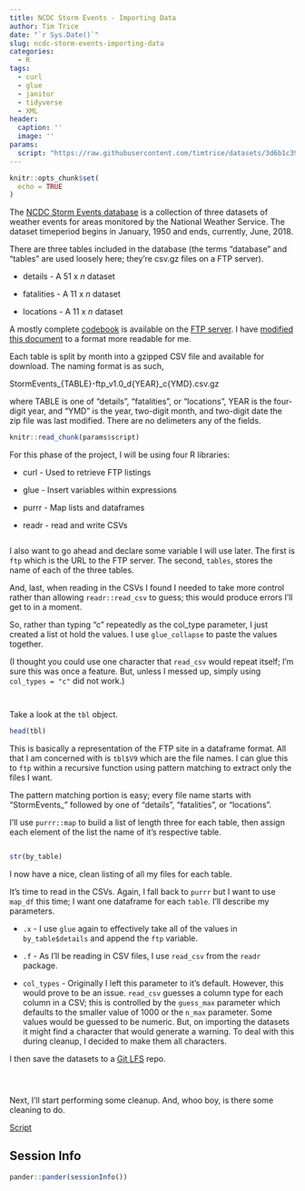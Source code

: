 ```yaml
---
title: NCDC Storm Events - Importing Data
author: Tim Trice
date: "`r Sys.Date()`"
slug: ncdc-storm-events-importing-data
categories:
  - R
tags:
  - curl
  - glue
  - janitor
  - tidyverse
  - XML
header:
  caption: ''
  image: ''
params:
  script: "https://raw.githubusercontent.com/timtrice/datasets/3d6b1c39a74bda72b21e7c23550d1109a439923f/ncdc_storm_events/01_import_data.R"
---
```


```r
knitr::opts_chunk$set(
  echo = TRUE
)
```

The [NCDC Storm Events database](https://www.ncdc.noaa.gov/stormevents/) is a collection of three datasets of weather events for areas monitored by the National Weather Service. The dataset timeperiod begins in January, 1950 and ends, currently, June, 2018. 

There are three tables included in the database (the terms "database" and "tables" are used loosely here; they're csv.gz files on a FTP server). 

* details - A 51 x *n* dataset

* fatalities - A 11 x *n* dataset

* locations - A 11 x *n* dataset

A mostly complete [codebook](ftp://ftp.ncdc.noaa.gov/pub/data/swdi/stormevents/csvfiles/Storm-Data-Export-Format.docx) is available on the [FTP server](ftp://ftp.ncdc.noaa.gov/pub/data/swdi/stormevents/csvfiles/). I have [modified this document](https://github.com/timtrice/datasets/tree/master/ncdc_storm_events) to a format more readable for me.

Each table is split by month into a gzipped CSV file and available for download. The naming format is as such, 

StormEvents_{TABLE}-ftp_v1.0_d{YEAR}_c{YMD}.csv.gz

where TABLE is one of "details", "fatalities", or "locations", YEAR is the four-digit year, and "YMD" is the year, two-digit month, and two-digit date the zip file was last modified. There are no delimeters any of the fields.

```r
knitr::read_chunk(params$script)
```

For this phase of the project, I will be using four R libraries:

* curl - Used to retrieve FTP listings

* glue - Insert variables within expressions

* purrr - Map lists and dataframes

* readr - read and write CSVs

```r
```

I also want to go ahead and declare some variable I will use later. The first is `ftp` which is the URL to the FTP server. The second, `tables`, stores the name of each of the three tables.

And, last, when reading in the CSVs I found I needed to take more control rather than allowing `readr::read_csv` to guess; this would produce errors I'll get to in a moment.

So, rather than typing "c" repeatedly as the col_type parameter, I just created a list ot hold the values. I use `glue_collapse` to paste the values together.

(I thought you could use one character that `read_csv` would repeat itself; I'm sure this was once a feature. But, unless I messed up, simply using `col_types = "c"` did not work.)

```r
```

```r
```

Take a look at the `tbl` object.

```r
head(tbl)
```

This is basically a representation of the FTP site in a dataframe format. All that I am concerned with is `tbl$V9` which are the file names. I can glue this to `ftp` within a recursive function using pattern matching to extract only the files I want.

The pattern matching portion is easy; every file name starts with "StormEvents_" followed by one of "details", "fatalities", or "locations". 

I'll use `purrr::map` to build a list of length three for each table, then assign each element of the list the name of it's respective table.

```r
```

```r
str(by_table)
```

I now have a nice, clean listing of all my files for each table. 

It's time to read in the CSVs. Again, I fall back to `purrr` but I want to use `map_df` this time; I want one dataframe for each `table`. I'll describe my parameters.

* `.x` - I use `glue` again to effectively take all of the values in `by_table$details` and append the `ftp` variable. 

* `.f` - As I'll be reading in CSV files, I use `read_csv` from the `readr` package.

* `col_types` - Originally I left this parameter to it's default. However, this would prove to be an issue. `read_csv` guesses a column type for each column in a CSV; this is controlled by the `guess_max` parameter which defaults to the smaller value of 1000 or the `n_max` parameter. Some values would be guessed to be numeric. But, on importing the datasets it might find a character that would generate a warning. To deal with this during cleanup, I decided to make them all characters.

I then save the datasets to a [Git LFS](https://git-lfs.github.com/) repo.

```r
```

```r
```

```r
```

Next, I'll start performing some cleanup. And, whoo boy, is there some cleaning to do.

[Script](`r params$script`)

## Session Info

```r
pander::pander(sessionInfo())
```


